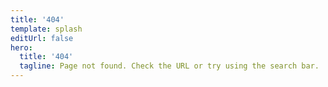 ```yaml
---
title: '404'
template: splash
editUrl: false
hero:
  title: '404'
  tagline: Page not found. Check the URL or try using the search bar.
---
```



<script>{`
window.onload = function () {
  const latest_dir_name = '${ latest_dir_name }';
  const path = window.location.pathname;
  // redirect /latest to the latest version
  if (path.startsWith('/latest')) {
      window.location.replace('/' + latest_dir_name + '/' + path.slice(path.length == 7 ? 7 : 8))
  }
  // redirect a semver (/2.0.1) to a directory name (/2_0)
  let parts = path.match(/^\\/(?<major>[0-9]+)\\.(?<minor>[0-9])+\\.[0-9]+(?<rest>\\/.*)?$/)?.groups;
  if (parts) {
      window.location.replace('/' + parts['major'] + '_' + parts['minor'] + (parts['rest'] || ''))
  }
};
`}</script>